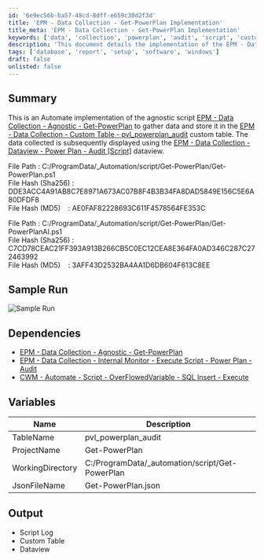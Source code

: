 ```yaml
---
id: '6e9ec56b-ba57-48cd-8dff-e659c30d2f3d'
title: 'EPM - Data Collection - Get-PowerPlan Implementation'
title_meta: 'EPM - Data Collection - Get-PowerPlan Implementation'
keywords: ['data', 'collection', 'powerplan', 'audit', 'script', 'custom', 'table']
description: 'This document details the implementation of the EPM - Data Collection - Agnostic - Get-PowerPlan script, which gathers data and stores it in the custom table pvl_powerplan_audit. The collected data is then displayed using the corresponding dataview for analysis and reporting.'
tags: ['database', 'report', 'setup', 'software', 'windows']
draft: false
unlisted: false
---
```

## Summary

This is an Automate implementation of the agnostic script [EPM - Data Collection - Agnostic - Get-PowerPlan](https://proval.itglue.com/DOC-5078775-14439244) to gather data and store it in the [EPM - Data Collection - Custom Table - pvl_powerplan_audit](https://proval.itglue.com/DOC-5078775-15054015) custom table. The data collected is subsequently displayed using the [EPM - Data Collection - Dataview - Power Plan - Audit [Script]](https://proval.itglue.com/DOC-5078775-15053779) dataview.

File Path  : C:/ProgramData/_Automation/script/Get-PowerPlan/Get-PowerPlan.ps1  
File Hash (Sha256) : DDE3ACC4A91AB8C7E8971A673AC07B8F4B3B34FA8DAD5849E156C5E6A80DFDF8  
File Hash (MD5)    : AE0FAF82228693C611F4578564FE353C  

File Path : C:/ProgramData/_Automation/script/Get-PowerPlan/Get-PowerPlanAI.ps1  
File Hash (Sha256) : C7CD78CEAC21FF393A913B266CB5C0EC12CEA8E364FA0AD346C287C272463992  
File Hash (MD5)    : 3AFF43D2532BA4AA1D6DB604F613C8EE  

## Sample Run

![Sample Run](../../../static/img/Power-Plan---Audit-DV/image_1.png)

## Dependencies

- [EPM - Data Collection - Agnostic - Get-PowerPlan](https://proval.itglue.com/DOC-5078775-14439244)  
- [EPM - Data Collection - Internal Monitor - Execute Script - Power Plan - Audit](https://proval.itglue.com/DOC-5078775-15053780)  
- [CWM - Automate - Script - OverFlowedVariable - SQL Insert - Execute](https://proval.itglue.com/DOC-5078775-10546355)  

## Variables

| Name               | Description                          |
|--------------------|--------------------------------------|
| TableName          | pvl_powerplan_audit                 |
| ProjectName        | Get-PowerPlan                       |
| WorkingDirectory    | C:/ProgramData/_automation/script/Get-PowerPlan |
| JsonFileName       | Get-PowerPlan.json                  |

## Output

- Script Log
- Custom Table
- Dataview











